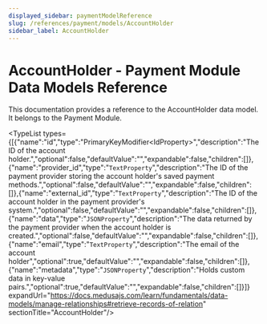 ```yaml
---
displayed_sidebar: paymentModelReference
slug: /references/payment/models/AccountHolder
sidebar_label: AccountHolder
---
```



# AccountHolder - Payment Module Data Models Reference

This documentation provides a reference to the AccountHolder data model. It belongs to the Payment Module.

<SourceCodeLink link="https://github.com/medusajs/medusa/blob/ed0dafb24c10a68d27745d9f4268e622f4d9912c/packages/modules/payment/src/models/account-holder.ts#L3" />

<TypeList types={[{"name":"id","type":"PrimaryKeyModifier&#60;IdProperty&#62;","description":"The ID of the account holder.","optional":false,"defaultValue":"","expandable":false,"children":[]},{"name":"provider_id","type":"`TextProperty`","description":"The ID of the payment provider storing the account holder's saved payment methods.","optional":false,"defaultValue":"","expandable":false,"children":[]},{"name":"external_id","type":"`TextProperty`","description":"The ID of the account holder in the payment provider's system.","optional":false,"defaultValue":"","expandable":false,"children":[]},{"name":"data","type":"`JSONProperty`","description":"The data returned by the payment provider when the account holder is created.","optional":false,"defaultValue":"","expandable":false,"children":[]},{"name":"email","type":"`TextProperty`","description":"The email of the account holder","optional":true,"defaultValue":"","expandable":false,"children":[]},{"name":"metadata","type":"`JSONProperty`","description":"Holds custom data in key-value pairs.","optional":true,"defaultValue":"","expandable":false,"children":[]}]} expandUrl="https://docs.medusajs.com/learn/fundamentals/data-models/manage-relationships#retrieve-records-of-relation" sectionTitle="AccountHolder"/>
